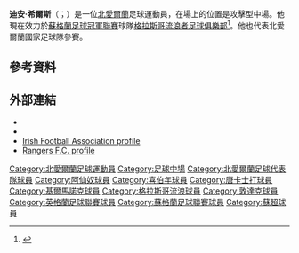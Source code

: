 '''迪安·希爾斯'''（{{lang-en|Dean Shiels}}；{{bd|1985年|2月1日}}）是一位[[北愛爾蘭|北愛爾蘭]]足球運動員，在場上的位置是攻擊型中場。他現在效力於[[蘇格蘭足球冠軍聯賽|蘇格蘭足球冠軍聯賽]]球隊[[格拉斯哥流浪者足球俱樂部|格拉斯哥流浪者足球俱樂部]]<ref name = "rangers">{{cite news|url=http://www.bbc.co.uk/sport/0/football/19060311|title=Rangers clinch signing of Dean Shiels|work=BBC Sport|publisher=BBC|date=31 July 2012|accessdate=31 July 2012|archive-date=2012-09-08|archive-url=https://web.archive.org/web/20120908091004/http://www.bbc.co.uk/sport/0/football/19060311|dead-url=no}}</ref>。他也代表北愛爾蘭國家足球隊參賽。

==參考資料==
{{Reflist}}

==外部連結==
*{{soccerbase|id=39030|name=迪安·希爾斯}}
*{{NFT player|pid=13035|迪安·希爾斯}}
*[https://web.archive.org/web/20080504164341/http://www.irishfa.com/squad-profiles/2050/senior/dean-shiels-forward/ Irish Football Association profile]
*[https://web.archive.org/web/20130922081215/http://www.rangers.co.uk/teams/first-team/item/1525-dean-shiels Rangers F.C. profile]

{{DEFAULTSORT:Shiels, Dean}}
[[Category:北愛爾蘭足球運動員|Category:北愛爾蘭足球運動員]]
[[Category:足球中場|Category:足球中場]]
[[Category:北愛爾蘭足球代表隊球員|Category:北愛爾蘭足球代表隊球員]]
[[Category:阿仙奴球員|Category:阿仙奴球員]]
[[Category:喜伯年球員|Category:喜伯年球員]]
[[Category:唐卡士打球員|Category:唐卡士打球員]]
[[Category:基爾馬諾克球員|Category:基爾馬諾克球員]]
[[Category:格拉斯哥流浪球員|Category:格拉斯哥流浪球員]]
[[Category:敦達克球員|Category:敦達克球員]]
[[Category:英格蘭足球聯賽球員|Category:英格蘭足球聯賽球員]]
[[Category:蘇格蘭足球聯賽球員|Category:蘇格蘭足球聯賽球員]]
[[Category:蘇超球員|Category:蘇超球員]]